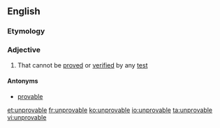 ==English==

===Etymology===
{{compound|un-|provable}}

===Adjective===
{{en-adj}}

# That cannot be [[proved]] or [[verified]] by any [[test]]

====Antonyms====
* [[provable]]

[[et:unprovable]]
[[fr:unprovable]]
[[ko:unprovable]]
[[io:unprovable]]
[[ta:unprovable]]
[[vi:unprovable]]
